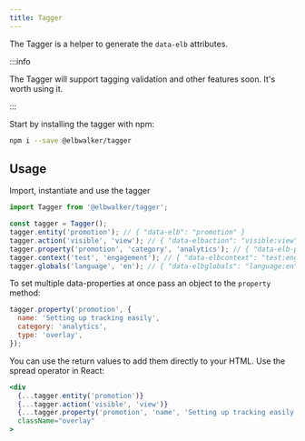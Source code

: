 ```yaml
---
title: Tagger
---
```



<PackageLink github="packages/tagger" npm="@elbwalker/tagger" />

The Tagger is a helper to generate the `data-elb` attributes.

:::info

The Tagger will support tagging validation and other features soon. It's worth
using it.

:::

Start by installing the tagger with npm:

```bash
npm i --save @elbwalker/tagger
```

## Usage

Import, instantiate and use the tagger

```js
import Tagger from '@elbwalker/tagger';

const tagger = Tagger();
tagger.entity('promotion'); // { "data-elb": "promotion" }
tagger.action('visible', 'view'); // { "data-elbaction": "visible:view" }
tagger.property('promotion', 'category', 'analytics'); // { "data-elb-promotion": "category:analytics" }
tagger.context('test', 'engagement'); // { "data-elbcontext": "test:engagement" }
tagger.globals('language', 'en'); // { "data-elbglobals": "language:en" }
```

To set multiple data-properties at once pass an object to the `property` method:

```js
tagger.property('promotion', {
  name: 'Setting up tracking easily',
  category: 'analytics',
  type: 'overlay',
});
```

You can use the return values to add them directly to your HTML. Use the spread
operator in React:

```jsx
<div
  {...tagger.entity('promotion')}
  {...tagger.action('visible', 'view')}
  {...tagger.property('promotion', 'name', 'Setting up tracking easily')}
  className="overlay"
>
```
